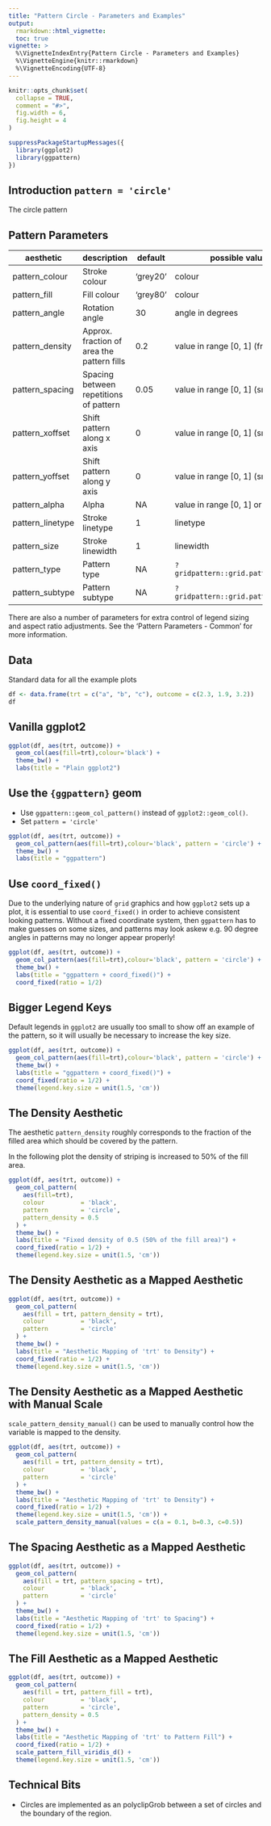 ```yaml
---
title: "Pattern Circle - Parameters and Examples"
output: 
  rmarkdown::html_vignette:
  toc: true
vignette: >
  %\VignetteIndexEntry{Pattern Circle - Parameters and Examples}
  %\VignetteEngine{knitr::rmarkdown}
  %\VignetteEncoding{UTF-8}
---
```


```r
knitr::opts_chunk$set(
  collapse = TRUE,
  comment = "#>",
  fig.width = 6, 
  fig.height = 4
)
```

```r
suppressPackageStartupMessages({
  library(ggplot2)
  library(ggpattern)
})
```

## Introduction `pattern = 'circle'`

The circle pattern

## Pattern Parameters

| aesthetic                | description                                   | default   | possible values                   |
|--------------------------|-----------------------------------------------|-----------|-----------------------------------|
| pattern_colour           | Stroke colour                                 | 'grey20'  | colour                            |
| pattern_fill             | Fill colour                                   | 'grey80'  | colour                            |
| pattern_angle            | Rotation angle                                | 30        | angle in degrees                  |
| pattern_density          | Approx. fraction of area the pattern fills    | 0.2       | value in range [0, 1] (fraction)  |
| pattern_spacing          | Spacing between repetitions of pattern        | 0.05      | value in range [0, 1] (snpc units) |
| pattern_xoffset          | Shift pattern along x axis                    | 0         | value in range [0, 1] (snpc units) |
| pattern_yoffset          | Shift pattern along y axis                    | 0         | value in range [0, 1] (snpc units) |
| pattern_alpha            | Alpha                                         | NA        | value in range [0, 1] or NA |
| pattern_linetype         | Stroke linetype                               | 1         | linetype                          |
| pattern_size             | Stroke linewidth                              | 1         | linewidth                         |
| pattern_type             | Pattern type                                  | NA  | `?gridpattern::grid.pattern_circle` |
| pattern_subtype          | Pattern subtype                               | NA  | `?gridpattern::grid.pattern_circle` |


There are also a number of parameters for extra control of legend sizing and
aspect ratio adjustments. See the 'Pattern Parameters - Common' for more 
information.


## Data

Standard data for all the example plots

```r
df <- data.frame(trt = c("a", "b", "c"), outcome = c(2.3, 1.9, 3.2))
df
```


## Vanilla ggplot2

```r
ggplot(df, aes(trt, outcome)) +
  geom_col(aes(fill=trt),colour='black') +
  theme_bw() +
  labs(title = "Plain ggplot2")
```



## Use the `{ggpattern}` geom

* Use `ggpattern::geom_col_pattern()` instead of `ggplot2::geom_col()`.
* Set `pattern = 'circle'`


```r
ggplot(df, aes(trt, outcome)) +
  geom_col_pattern(aes(fill=trt),colour='black', pattern = 'circle') +
  theme_bw() +
  labs(title = "ggpattern")
```


## Use `coord_fixed()` 

Due to the underlying nature of `grid` graphics and how `ggplot2` sets up a plot, 
it is essential to use `coord_fixed()` in order to achieve consistent looking 
patterns.   Without a fixed coordinate system, then `ggpattern` has to make 
guesses on some sizes, and patterns may look askew e.g. 90 degree angles in patterns
may no longer appear properly!


```r
ggplot(df, aes(trt, outcome)) +
  geom_col_pattern(aes(fill=trt),colour='black', pattern = 'circle') +
  theme_bw() +
  labs(title = "ggpattern + coord_fixed()") + 
  coord_fixed(ratio = 1/2)
```


## Bigger Legend Keys 

Default legends in `ggplot2` are usually too small to show off an example of
the pattern, so it will usually be necessary to increase the key size.


```r
ggplot(df, aes(trt, outcome)) +
  geom_col_pattern(aes(fill=trt),colour='black', pattern = 'circle') +
  theme_bw() +
  labs(title = "ggpattern + coord_fixed()") + 
  coord_fixed(ratio = 1/2) + 
  theme(legend.key.size = unit(1.5, 'cm'))
```


## The Density Aesthetic

The aesthetic `pattern_density` roughly corresponds to the fraction of the filled
area which should be covered by the pattern.

In the following plot the density of striping is increased to 50% of the fill area.

```r
ggplot(df, aes(trt, outcome)) +
  geom_col_pattern(
    aes(fill=trt),
    colour          = 'black', 
    pattern         = 'circle',
    pattern_density = 0.5
  ) +
  theme_bw() +
  labs(title = "Fixed density of 0.5 (50% of the fill area)") + 
  coord_fixed(ratio = 1/2) + 
  theme(legend.key.size = unit(1.5, 'cm'))
```


## The Density Aesthetic as a Mapped Aesthetic

```r
ggplot(df, aes(trt, outcome)) +
  geom_col_pattern(
    aes(fill = trt, pattern_density = trt),
    colour          = 'black', 
    pattern         = 'circle'
  ) +
  theme_bw() +
  labs(title = "Aesthetic Mapping of 'trt' to Density") + 
  coord_fixed(ratio = 1/2) + 
  theme(legend.key.size = unit(1.5, 'cm'))
```


## The Density Aesthetic as a Mapped Aesthetic with Manual Scale


`scale_pattern_density_manual()` can be used to manually control how the variable 
is mapped to the density.


```r
ggplot(df, aes(trt, outcome)) +
  geom_col_pattern(
    aes(fill = trt, pattern_density = trt),
    colour          = 'black', 
    pattern         = 'circle'
  ) +
  theme_bw() +
  labs(title = "Aesthetic Mapping of 'trt' to Density") + 
  coord_fixed(ratio = 1/2) + 
  theme(legend.key.size = unit(1.5, 'cm')) + 
  scale_pattern_density_manual(values = c(a = 0.1, b=0.3, c=0.5))
```


## The Spacing Aesthetic as a Mapped Aesthetic

```r
ggplot(df, aes(trt, outcome)) +
  geom_col_pattern(
    aes(fill = trt, pattern_spacing = trt),
    colour          = 'black', 
    pattern         = 'circle'
  ) +
  theme_bw() +
  labs(title = "Aesthetic Mapping of 'trt' to Spacing") + 
  coord_fixed(ratio = 1/2) + 
  theme(legend.key.size = unit(1.5, 'cm'))
```


## The Fill Aesthetic as a Mapped Aesthetic

```r
ggplot(df, aes(trt, outcome)) +
  geom_col_pattern(
    aes(fill = trt, pattern_fill = trt),
    colour          = 'black', 
    pattern         = 'circle',
    pattern_density = 0.5
  ) +
  theme_bw() +
  labs(title = "Aesthetic Mapping of 'trt' to Pattern Fill") + 
  coord_fixed(ratio = 1/2) + 
  scale_pattern_fill_viridis_d() + 
  theme(legend.key.size = unit(1.5, 'cm'))
```




## Technical Bits

* Circles are implemented as an polyclipGrob between a set of circles and the 
  boundary of the region.

